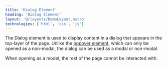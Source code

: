 ```yaml
---
title: 'Dialog Element'
heading: 'Dialog Element'
layout: '@/layouts/DemoLayout.astro'
technologies: ['html', 'css', 'js']
---
```



The Dialog element is used to display content in a dialog that appears in the top-layer of the page.
Unlike the [popover element]({{}}/demoes/popover), which can only be opened as a non-modal, the dialog can be used as a modal or non-modal.

When opening as a model, the rest of the page cannot be interacted with.

<Dialog />

When closing the dialog, you can pass a value in the close() function

```js
dialog.close('hellooooooo')
```

The value can then be picked up by listening for the "close" event and accessing the returnValue property

```js
const favDialog = document.getElementById('favDialog')
dialog.addEventListener('close', () => {
  const value = favDialog.returnValue // "hellooooooo"
})
```
